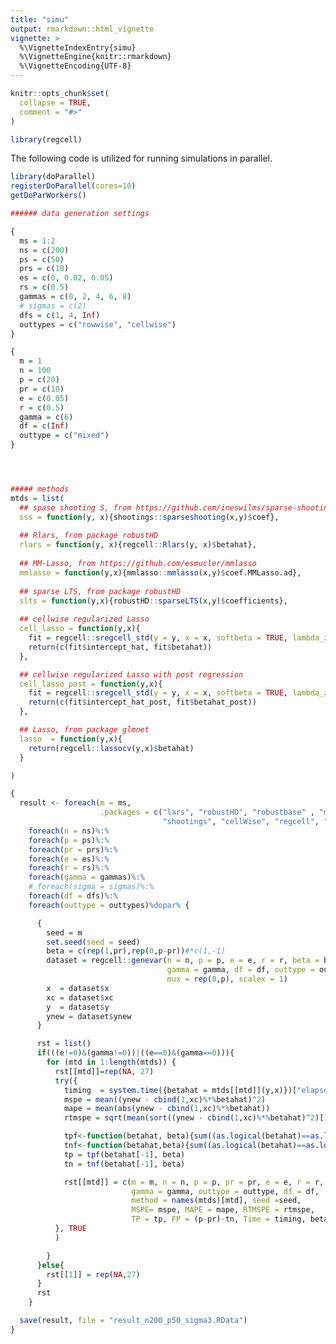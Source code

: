 ```yaml
---
title: "simu"
output: rmarkdown::html_vignette
vignette: >
  %\VignetteIndexEntry{simu}
  %\VignetteEngine{knitr::rmarkdown}
  %\VignetteEncoding{UTF-8}
---
```


```r
knitr::opts_chunk$set(
  collapse = TRUE,
  comment = "#>"
)
```

```r
library(regcell)
```

The following code is utilized for running simulations in parallel.

```r
library(doParallel)
registerDoParallel(cores=10)
getDoParWorkers()

###### data generation settings

{
  ms = 1:2 
  ns = c(200)
  ps = c(50)
  prs = c(10)
  es = c(0, 0.02, 0.05)
  rs = c(0.5)
  gammas = c(0, 2, 4, 6, 8)
  # sigmas = c(2)
  dfs = c(1, 4, Inf)
  outtypes = c("rowwise", "cellwise")
}

{
  m = 1
  n = 100
  p = c(20)
  pr = c(10)
  e = c(0.05)
  r = c(0.5)
  gamma = c(6)
  df = c(Inf)
  outtype = c("mixed")
}




##### methods
mtds = list(
  ## spase shooting S, from https://github.com/ineswilms/sparse-shooting-S
  sss = function(y, x){shootings::sparseshooting(x,y)$coef},
  
  ## Rlars, from package robustHD
  rlars = function(y, x){regcell::Rlars(y, x)$betahat}, 
  
  ## MM-Lasso, from https://github.com/esmucler/mmlasso
  mmlasso = function(y,x){mmlasso::mmlasso(x,y)$coef.MMLasso.ad}, 
  
  ## sparse LTS, from package robustHD
  slts = function(y,x){robustHD::sparseLTS(x,y)$coefficients}, 
  
  ## cellwise regularized Lasso 
  cell_lasso = function(y,x){ 
    fit = regcell::sregcell_std(y = y, x = x, softbeta = TRUE, lambda_zeta = 1, penal = 1, penaldelta =0)
    return(c(fit$intercept_hat, fit$betahat))
  },

  ## cellwise regularized Lasso with post regression
  cell_lasso_post = function(y,x){
    fit = regcell::sregcell_std(y = y, x = x, softbeta = TRUE, lambda_zeta = 1, penal = 1, penaldelta =0)
    return(c(fit$intercept_hat_post, fit$betahat_post))
  },

  ## Lasso, from package glmnet
  lasso  = function(y,x){ 
    return(regcell::lassocv(y,x)$betahat)
  }

)

{
  result <- foreach(m = ms,
                    .packages = c("lars", "robustHD", "robustbase" , "mmlasso",
                                  "shootings", "cellWise", "regcell", "purrr"))%:%
    foreach(n = ns)%:%
    foreach(p = ps)%:%
    foreach(pr = prs)%:%
    foreach(e = es)%:%
    foreach(r = rs)%:%
    foreach(gamma = gammas)%:%
    # foreach(sigma = sigmas)%:%
    foreach(df = dfs)%:%
    foreach(outtype = outtypes)%dopar% {

      {
        seed = m
        set.seed(seed = seed)
        beta = c(rep(1,pr),rep(0,p-pr))#*c(1,-1)
        dataset = regcell::genevar(n = n, p = p, e = e, r = r, beta = beta,intercept = 1,
                                   gamma = gamma, df = df, outtype = outtype, sigma = 3,
                                   mux = rep(0,p), scalex = 1)
        x  = dataset$x
        xc = dataset$xc
        y  = dataset$y
        ynew = dataset$ynew
      }

      rst = list()
      if(((e!=0)&(gamma!=0))|((e==0)&(gamma==0))){
        for (mtd in 1:length(mtds)) {
          rst[[mtd]]=rep(NA, 27)
          try({
            timing  = system.time({betahat = mtds[[mtd]](y,x)})["elapsed"]
            mspe = mean((ynew - cbind(1,xc)%*%betahat)^2)
            mape = mean(abs(ynew - cbind(1,xc)%*%betahat))
            rtmspe = sqrt(mean(sort((ynew - cbind(1,xc)%*%betahat)^2)[1:(0.9*n)]))##trimed mean 

            tpf<-function(betahat, beta){sum((as.logical(betahat)==as.logical(beta))[1:pr])}
            tnf<-function(betahat,beta){sum((as.logical(betahat)==as.logical(beta))[-(1:pr)])}
            tp = tpf(betahat[-1], beta)
            tn = tnf(betahat[-1], beta)

            rst[[mtd]] = c(m = m, n = n, p = p, pr = pr, e = e, r = r,
                           gamma = gamma, outtype = outtype, df = df,
                           method = names(mtds)[mtd], seed =seed,
                           MSPE= mspe, MAPE = mape, RTMSPE = rtmspe,
                           TP = tp, FP = (p-pr)-tn, Time = timing, betahat[2:11])
          }, TRUE
          )

        }
      }else{
        rst[[1]] = rep(NA,27)
      }
      rst
    }

  save(result, file = "result_n200_p50_sigma3.RData")
}


```

